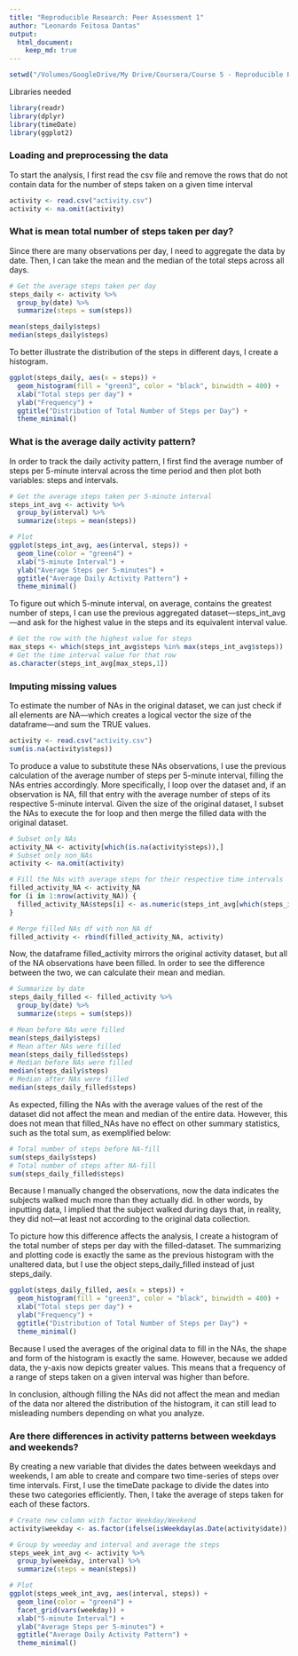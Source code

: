 ```yaml
---
title: "Reproducible Research: Peer Assessment 1"
author: "Leonardo Feitosa Dantas"
output:
  html_document:
    keep_md: true
---
```

```r
setwd("/Volumes/GoogleDrive/My Drive/Coursera/Course 5 - Reproducible Research/Week 2/RepData_PeerAssessment1")
```

Libraries needed
```r
library(readr)
library(dplyr)
library(timeDate)
library(ggplot2)
```

### Loading and preprocessing the data
To start the analysis, I first read the csv file and remove the rows that do not contain data for the number of steps taken on a given time interval
```r
activity <- read.csv("activity.csv")
activity <- na.omit(activity)
```

### What is mean total number of steps taken per day?
Since there are many observations per day, I need to aggregate the data by date. Then, I can take the mean and the median of the total steps across all days.
```r
# Get the average steps taken per day
steps_daily <- activity %>%
  group_by(date) %>%
  summarize(steps = sum(steps))
```

```r
mean(steps_daily$steps)
median(steps_daily$steps)
```

To better illustrate the distribution of the steps in different days, I create a histogram.
```r
ggplot(steps_daily, aes(x = steps)) +
  geom_histogram(fill = "green3", color = "black", binwidth = 400) +
  xlab("Total steps per day") +
  ylab("Frequency") +
  ggtitle("Distribution of Total Number of Steps per Day") +
  theme_minimal()
```

### What is the average daily activity pattern?
In order to track the daily activity pattern, I first find the average number of steps per 5-minute interval across the time period and then plot both variables: steps and intervals.
```r
# Get the average steps taken per 5-minute interval
steps_int_avg <- activity %>%
  group_by(interval) %>%
  summarize(steps = mean(steps))

# Plot
ggplot(steps_int_avg, aes(interval, steps)) +
  geom_line(color = "green4") +
  xlab("5-minute Interval") +
  ylab("Average Steps per 5-minutes") +
  ggtitle("Average Daily Activity Pattern") +
  theme_minimal()
```

To figure out which 5-minute interval, on average, contains the greatest number of steps, I can use the previous aggregated dataset---steps_int_avg---and ask for the highest value in the steps and its equivalent interval value.
```r
# Get the row with the highest value for steps
max_steps <- which(steps_int_avg$steps %in% max(steps_int_avg$steps))
# Get the time interval value for that row
as.character(steps_int_avg[max_steps,1])
```

### Imputing missing values
To estimate the number of NAs in the original dataset, we can just check if all elements are NA---which creates a logical vector the size of the dataframe---and sum the TRUE values.
```r
activity <- read.csv("activity.csv")
sum(is.na(activity$steps))
```

To produce a value to substitute these NAs observations, I use the previous calculation of the average number of steps per 5-minute interval, filling the NAs entries accordingly. More specifically, I loop over the dataset and, if an observation is NA, fill that entry with the average number of steps of its respective 5-minute interval. Given the size of the original dataset, I subset the NAs to execute the for loop and then merge the filled data with the original dataset.

```r
# Subset only NAs
activity_NA <- activity[which(is.na(activity$steps)),]
# Subset only non_NAs
activity <- na.omit(activity)

# Fill the NAs with average steps for their respective time intervals
filled_activity_NA <- activity_NA
for (i in 1:nrow(activity_NA)) {
  filled_activity_NA$steps[i] <- as.numeric(steps_int_avg[which(steps_int_avg$interval %in% activity_NA$interval[i]),2])
}

# Merge filled NAs df with non_NA df
filled_activity <- rbind(filled_activity_NA, activity)
```

Now, the dataframe filled_activity mirrors the original activity dataset, but all of the NA observations have been filled. In order to see the difference between the two, we can calculate their mean and median.
```r
# Summarize by date
steps_daily_filled <- filled_activity %>%
  group_by(date) %>%
  summarize(steps = sum(steps))

# Mean before NAs were filled
mean(steps_daily$steps)
# Mean after NAs were filled
mean(steps_daily_filled$steps)
# Median before NAs were filled
median(steps_daily$steps)
# Median after NAs were filled
median(steps_daily_filled$steps)
```

As expected, filling the NAs with the average values of the rest of the dataset did not affect the mean and median of the entire data. However, this does not mean that filled_NAs have no effect on other summary statistics, such as the total sum, as exemplified below:
```r
# Total number of steps before NA-fill
sum(steps_daily$steps)
# Total number of steps after NA-fill
sum(steps_daily_filled$steps)
```
Because I manually changed the observations, now the data indicates the subjects walked much more than they actually did. In other words, by inputting data, I implied that the subject walked during days that, in reality, they did not---at least not according to the original data collection. 

To picture how this difference affects the analysis, I create a histogram of the total number of steps per day with the filled-dataset. The summarizing and plotting code is exactly the same as the previous histogram with the unaltered data, but I use the object steps_daily_filled instead of just steps_daily.
```r
ggplot(steps_daily_filled, aes(x = steps)) +
  geom_histogram(fill = "green3", color = "black", binwidth = 400) +
  xlab("Total steps per day") +
  ylab("Frequency") +
  ggtitle("Distribution of Total Number of Steps per Day") +
  theme_minimal()
```
Because I used the averages of the original data to fill in the NAs, the shape and form of the histogram is exactly the same. However, because we added data, the y-axis now depicts greater values. This means that a frequency of a range of steps taken on a given interval was higher than before.

In conclusion, although filling the NAs did not affect the mean and median of the data nor altered the distribution of the histogram, it can still lead to misleading numbers depending on what you analyze.

### Are there differences in activity patterns between weekdays and weekends?

By creating a new variable that divides the dates between weekdays and weekends, I am able to create and compare two time-series of steps over time intervals. First, I use the timeDate package to divide the dates into these two categories efficiently. Then, I take the average of steps taken for each of these factors.

```r
# Create new column with factor Weekday/Weekend
activity$weekday <- as.factor(ifelse(isWeekday(as.Date(activity$date)), "Weekday", "Weekend"))

# Group by weeeday and interval and average the steps
steps_week_int_avg <- activity %>%
  group_by(weekday, interval) %>%
  summarize(steps = mean(steps))

# Plot
ggplot(steps_week_int_avg, aes(interval, steps)) +
  geom_line(color = "green4") +
  facet_grid(vars(weekday)) +
  xlab("5-minute Interval") +
  ylab("Average Steps per 5-minutes") +
  ggtitle("Average Daily Activity Pattern") +
  theme_minimal()
```

